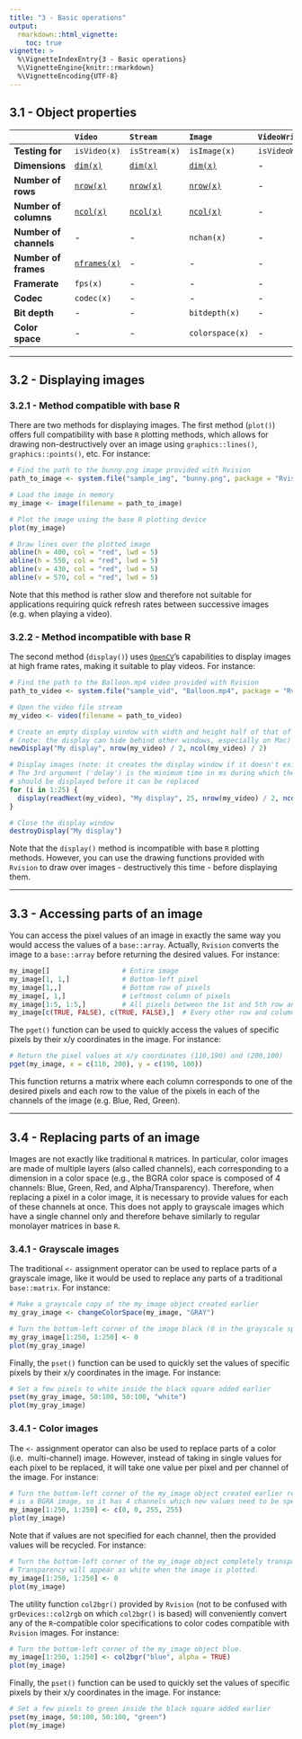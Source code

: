 ```yaml
---
title: "3 - Basic operations"
output: 
  rmarkdown::html_vignette:
    toc: true
vignette: >
  %\VignetteIndexEntry{3 - Basic operations}
  %\VignetteEngine{knitr::rmarkdown}
  %\VignetteEncoding{UTF-8}
---
```


## 3.1 - Object properties

|     | `Video` | `Stream` | `Image` | `VideoWriter` |
|:--- |:------- |:-------- |:------- |:------------- |
| **Testing for** | `isVideo(x)` | `isStream(x)` | `isImage(x)` | `isVideoWriter(x)` |
| **Dimensions** | <code>[dim(x)](../reference/dim.Rcpp_Video.html)</code> | <code>[dim(x)](../reference/dim.Rcpp_Stream.html)</code> | <code>[dim(x)](../reference/dim.Rcpp_Image.html)</code> | - |
| **Number of rows** | <code>[nrow(x)](../reference/video_dimensions.html)</code> | <code>[nrow(x)](../reference/stream_dimensions.html)</code> | <code>[nrow(x)](../reference/nrow.Rcpp_Image.html)</code> | - |
| **Number of columns** | <code>[ncol(x)](../reference/video_dimensions.html)</code> | <code>[ncol(x)](../reference/stream_dimensions.html)</code> | <code>[ncol(x)](../reference/nrow.Rcpp_Image.html)</code> | - |
| **Number of channels** | - | - | `nchan(x)` | - |
| **Number of frames** | <code>[nframes(x)](../reference/video_dimensions.html)</code> | - | - | - |
| **Framerate** | `fps(x)` | - | - | - |
| **Codec** | `codec(x)` | - | - | - |
| **Bit depth** | - | - | `bitdepth(x)` | - |
| **Color space** | - | - | `colorspace(x)` | - |

---

## 3.2 - Displaying images

### 3.2.1 - Method compatible with base R

There are two methods for displaying images. The first method (`plot()`) offers 
full compatibility with base `R` plotting methods, which allows for drawing 
non-destructively over an image using `graphics::lines()`, `graphics::points()`, 
etc. For instance: 

```r
# Find the path to the bunny.png image provided with Rvision
path_to_image <- system.file("sample_img", "bunny.png", package = "Rvision")

# Load the image in memory
my_image <- image(filename = path_to_image)

# Plot the image using the base R plotting device
plot(my_image)

# Draw lines over the plotted image
abline(h = 400, col = "red", lwd = 5)
abline(h = 550, col = "red", lwd = 5)
abline(v = 430, col = "red", lwd = 5)
abline(v = 570, col = "red", lwd = 5)
```

Note that this method is rather slow and therefore not suitable for applications 
requiring quick refresh rates between successive images (e.g. when playing a 
video). 

### 3.2.2 - Method incompatible with base R

The second method (`display()`) uses [`OpenCV`](http://opencv.org/)'s capabilities 
to display images at high frame rates, making it suitable to play videos. For 
instance: 

```r
# Find the path to the Balloon.mp4 video provided with Rvision
path_to_video <- system.file("sample_vid", "Balloon.mp4", package = "Rvision")

# Open the video file stream
my_video <- video(filename = path_to_video)

# Create an empty display window with width and height half of that of the video 
# (note: the display can hide behind other windows, especially on Mac)
newDisplay("My display", nrow(my_video) / 2, ncol(my_video) / 2) 

# Display images (note: it creates the display window if it doesn't exist yet)
# The 3rd argument ('delay') is the minimum time in ms during which the image 
# should be displayed before it can be replaced
for (i in 1:25) {
  display(readNext(my_video), "My display", 25, nrow(my_video) / 2, ncol(my_video) / 2)
}

# Close the display window
destroyDisplay("My display")
```

Note that the `display()` method is incompatible with base `R` plotting methods. 
However, you can use the drawing functions provided with `Rvision` to draw over 
images - destructively this time - before displaying them.

---

## 3.3 - Accessing parts of an image

You can access the pixel values of an image in exactly the same way you would 
access the values of a `base::array`. Actually, `Rvision` converts the image to 
a `base::array` before returning the desired values. For instance: 

```r
my_image[]                  # Entire image
my_image[1, 1,]             # Bottom-left pixel
my_image[1,,]               # Bottom row of pixels
my_image[, 1,]              # Leftmost column of pixels
my_image[1:5, 1:5,]         # All pixels between the 1st and 5th row and column
my_image[c(TRUE, FALSE), c(TRUE, FALSE),]  # Every other row and column of pixels
```

The `pget()` function can be used to quickly access the values of specific pixels
by their x/y coordinates in the image. For instance:

```r
# Return the pixel values at x/y coordinates (110,190) and (200,100)
pget(my_image, x = c(110, 200), y = c(190, 100))
```

This function returns a matrix where each column corresponds to one of the 
desired pixels and each row to the value of the pixels in each of the channels 
of the image (e.g. Blue, Red, Green).

---

## 3.4 - Replacing parts of an image

Images are not exactly like traditional `R` matrices. In particular, color 
images are made of multiple layers (also called channels), each corresponding to 
a dimension in a color space (e.g., the BGRA color space is composed of 4 
channels: Blue, Green, Red, and Alpha/Transparency). Therefore, when replacing a
pixel in a color image, it is necessary to provide values for each of these 
channels at once. This does not apply to grayscale images which have a single 
channel only and therefore behave similarly to regular monolayer matrices in 
base `R`. 

### 3.4.1 - Grayscale images

The traditional `<-` assignment operator can be used to replace parts of a 
grayscale image, like it would be used to replace any parts of a traditional 
`base::matrix`. For instance:

```r
# Make a grayscale copy of the my_image object created earlier
my_gray_image <- changeColorSpace(my_image, "GRAY")

# Turn the bottom-left corner of the image black (0 in the grayscale space)
my_gray_image[1:250, 1:250] <- 0  
plot(my_gray_image)
```

Finally, the `pset()` function can be used to quickly set the values of specific 
pixels by their x/y coordinates in the image. For instance:

```r
# Set a few pixels to white inside the black square added earlier
pset(my_gray_image, 50:100, 50:100, "white")
plot(my_gray_image)
```

### 3.4.1 - Color images

The `<-` assignment operator can also be used to replace parts of a color (i.e. 
multi-channel) image. However, instead of taking in single values for each pixel
to be replaced, it will take one value per pixel and per channel of the image. 
For instance: 

```r
# Turn the bottom-left corner of the my_image object created earlier red. This 
# is a BGRA image, so it has 4 channels which new values need to be specified.
my_image[1:250, 1:250] <- c(0, 0, 255, 255) 
plot(my_image)
```

Note that if values are not specified for each channel, then the provided values
will be recycled. For instance:

```r
# Turn the bottom-left corner of the my_image object completely transparent. 
# Transparency will appear as white when the image is plotted. 
my_image[1:250, 1:250] <- 0
plot(my_image)
```

The utility function `col2bgr()` provided by `Rvision` (not to be confused with 
`grDevices::col2rgb` on which `col2bgr()` is based) will conveniently convert any 
of the `R`-compatible color specifications to color codes compatible with 
`Rvision` images. For instance: 

```r
# Turn the bottom-left corner of the my_image object blue. 
my_image[1:250, 1:250] <- col2bgr("blue", alpha = TRUE)
plot(my_image)
```

Finally, the `pset()` function can be used to quickly set the values of specific 
pixels by their x/y coordinates in the image. For instance:

```r
# Set a few pixels to green inside the black square added earlier
pset(my_image, 50:100, 50:100, "green")
plot(my_image)
```
